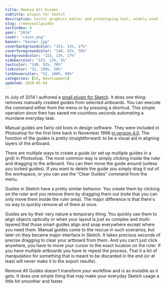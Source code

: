 ```yaml
---
title: Remove All Guides
subtitle: plugin for Sketch
description: vector graphics editor and prototyping tool, widely used in interface design.
slug: /removeallguides
sortindex: 8
year: "2014"
cover: "cover.png"
banner: "banner.jpg"
coverbackgroundcolor: "153, 13%, 17%"
coverforegroundcolor: "140, 52%, 70%"
backgroundcolor: "153, 13%, 17%"
sidebarcolor: "153, 13%, 5%"
textcolor: "140, 52%, 70%"
linkcolor: "32, 100%, 50%"
linkhovercolor: "32, 100%, 90%"
categories: [UX, Development]
updated: 2020-05-04
---
```



In July of 2014 I authored a [small plugin for Sketch](https://github.com/ichik/RemoveAllGuides). It does one thing: removes manually created guides from selected artboards. You can execute the command either from the menu or by pressing a shortcut. This simple operation since then has saved me countless seconds automating a mundane everyday task.

<SketchVsPhotoshop sketch new />

Manual guides are fairly old tools in design software. They were included in Photoshop for the first time back in November 1996 [in version 4.0](https://archive.org/download/history_of_photoshop/history_of_photoshop.pdf). The function of the guides is pretty straightforward: to be a visual aid in aligning layers of the artboard.

There are multiple ways to create a guide (or set up multiple guides in a grid) in Photoshop. The most common way is simply clicking inside the ruler and dragging to the artboard. You can then move the guide around (unless you locked guides). If you want to delete the guide you simply drag it out of the workspace, or you can use the “Clear Guides” command from the menu.

<SketchVsPhotoshop />

Guides in Sketch have a pretty similar behavior. You create them by clicking on the ruler and you remove them by dragging them out (note that you can only move them inside the ruler area). The major difference is that there's no way to quickly remove all of them at once.

<SketchVsPhotoshop sketch />

Guides are by their very nature a temporary thing. You quickly use them to align objects optically or when your layout is just so complex and multi-layered that those smart guides align and snap everywhere except where you need them. Manual guides come to the rescue in such scenarios, but later on they became major interface in Sketch. It takes precious seconds of precise dragging to clear your artboard from them. And you can't just click anywhere, you have to move your cursor to the exact location on the ruler. If you have multiple artboards you have to repeat the process. That it a lot of manipulation for something that is meant to be discarded in the end (or at least will never make it to the export results).

Remove All Guides doesn't transform your workflow and is as invisible as it gets. It does one simple thing that may make your everyday Sketch usage a little bit smoother and faster.
